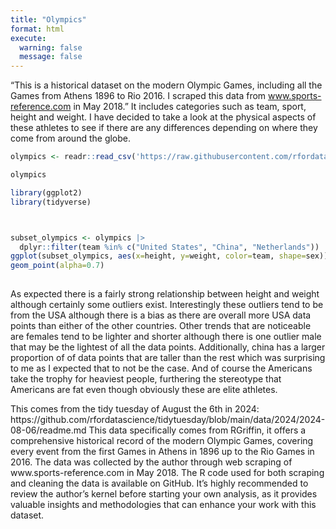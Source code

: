 ```yaml
---
title: "Olympics"
format: html
execute: 
  warning: false
  message: false
---
```


"This is a historical dataset on the modern Olympic Games, including all the Games from Athens 1896 to Rio 2016. I scraped this data from [www.sports-reference.com](http://www.sports-reference.com/) in May 2018." It includes categories such as team, sport, height and weight. I have decided to take a look at the physical aspects of these athletes to see if there are any differences depending on where they come from around the globe.

```r
olympics <- readr::read_csv('https://raw.githubusercontent.com/rfordatascience/tidytuesday/master/data/2024/2024-08-06/olympics.csv')

olympics

library(ggplot2)
library(tidyverse)




```

```r



subset_olympics <- olympics |> 
  dplyr::filter(team %in% c("United States", "China", "Netherlands"))
ggplot(subset_olympics, aes(x=height, y=weight, color=team, shape=sex))+
geom_point(alpha=0.7)
  

```

As expected there is a fairly strong relationship between height and weight although certainly some outliers exist. Interestingly these outliers tend to be from the USA although there is a bias as there are overall more USA data points than either of the other countries. Other trends that are noticeable are females tend to be lighter and shorter although there is one outlier male that may be the lightest of all the data points. Additionally, china has a larger proportion of of data points that are taller than the rest which was surprising to me as I expected that to not be the case. And of course the Americans take the trophy for heaviest people, furthering the stereotype that Americans are fat even though obviously these are elite athletes.

This comes from the tidy tuesday of August the 6th in 2024: https://github.com/rfordatascience/tidytuesday/blob/main/data/2024/2024-08-06/readme.md This data specifically comes from RGriffin, it offers a comprehensive historical record of the modern Olympic Games, covering every event from the first Games in Athens in 1896 up to the Rio Games in 2016. The data was collected by the author through web scraping of www.sports-reference.com in May 2018. The R code used for both scraping and cleaning the data is available on GitHub. It’s highly recommended to review the author's kernel before starting your own analysis, as it provides valuable insights and methodologies that can enhance your work with this dataset.
